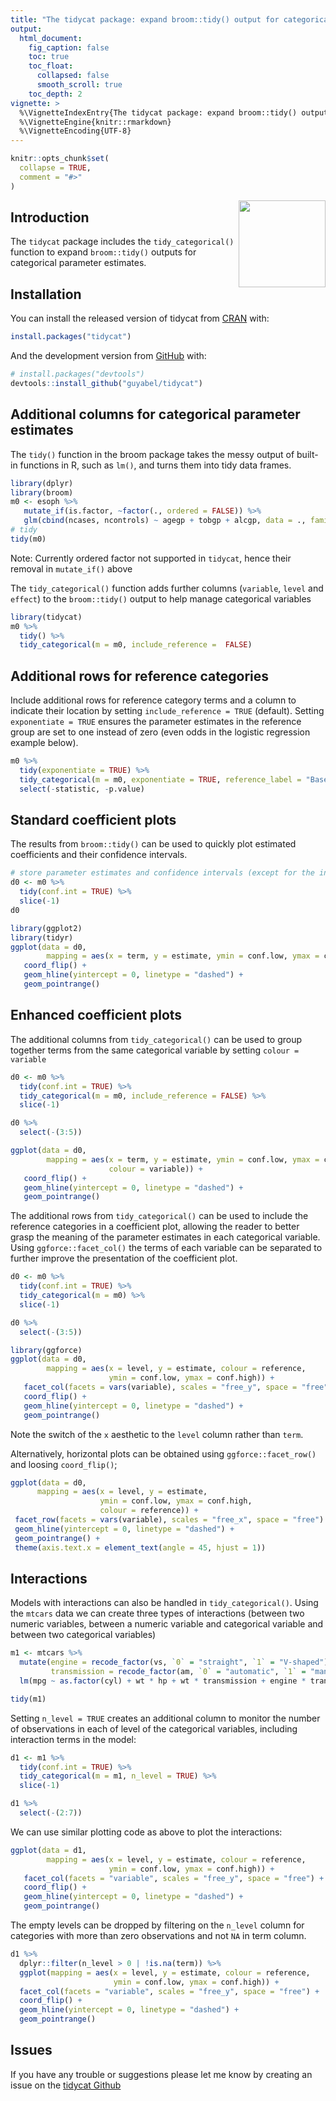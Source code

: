 ---
title: "The tidycat package: expand broom::tidy() output for categorical parameter estimates"
output:
  html_document:
    fig_caption: false
    toc: true
    toc_float:
      collapsed: false
      smooth_scroll: true
    toc_depth: 2
vignette: >
  %\VignetteIndexEntry{The tidycat package: expand broom::tidy() outputs for categorical parameter estimates}
  %\VignetteEngine{knitr::rmarkdown}
  %\VignetteEncoding{UTF-8}
---

```{r, include = FALSE}
knitr::opts_chunk$set(
  collapse = TRUE,
  comment = "#>"
)
```

<img src='../man/figures/logo.png' align="right" height="139" />

<!-- badges: start -->
<!-- badges: end -->

## Introduction

The `tidycat` package includes the `tidy_categorical()` function to expand `broom::tidy()` outputs for categorical parameter estimates.

## Installation

You can install the released version of tidycat from [CRAN](https://CRAN.R-project.org) with:

``` r
install.packages("tidycat")
```

And the development version from [GitHub](https://github.com/) with:

``` r
# install.packages("devtools")
devtools::install_github("guyabel/tidycat")
```

## Additional columns for categorical parameter estimates

The `tidy()` function in the broom package takes the messy output of built-in functions in R, such as `lm()`, and turns them into tidy data frames.

```{r, message=FALSE, warning=FALSE}
library(dplyr)
library(broom)
m0 <- esoph %>%
   mutate_if(is.factor, ~factor(., ordered = FALSE)) %>%
   glm(cbind(ncases, ncontrols) ~ agegp + tobgp + alcgp, data = ., family = binomial())
# tidy
tidy(m0)
```
Note: Currently ordered factor not supported in `tidycat`, hence their removal in `mutate_if()` above

The `tidy_categorical()` function adds further columns (`variable`, `level` and `effect`) to the `broom::tidy()` output to help manage categorical variables

```{r}
library(tidycat)
m0 %>%
  tidy() %>%
  tidy_categorical(m = m0, include_reference =  FALSE)
```

## Additional rows for reference categories

Include additional rows for reference category terms and a column to indicate their location by setting `include_reference = TRUE` (default). Setting `exponentiate = TRUE` ensures the parameter estimates in the reference group are set to one instead of zero (even odds in the logistic regression example below).

```{r}
m0 %>%
  tidy(exponentiate = TRUE) %>%
  tidy_categorical(m = m0, exponentiate = TRUE, reference_label = "Baseline") %>%
  select(-statistic, -p.value)
```

## Standard coefficient plots

The results from `broom::tidy()` can be used to quickly plot estimated coefficients and their confidence intervals.

```{r, fig.width=6, fig.height=4}
# store parameter estimates and confidence intervals (except for the intercept)
d0 <- m0 %>%
  tidy(conf.int = TRUE) %>%
  slice(-1)
d0

library(ggplot2)
library(tidyr)
ggplot(data = d0,
        mapping = aes(x = term, y = estimate, ymin = conf.low, ymax = conf.high)) +
   coord_flip() +
   geom_hline(yintercept = 0, linetype = "dashed") +
   geom_pointrange()
```

## Enhanced coefficient plots

The additional columns from `tidy_categorical()` can be used to group together terms from the same categorical variable by setting `colour = variable`

```{r, fig.width=6, fig.height=4}
d0 <- m0 %>%
  tidy(conf.int = TRUE) %>%
  tidy_categorical(m = m0, include_reference = FALSE) %>%
  slice(-1)

d0 %>%
  select(-(3:5))

ggplot(data = d0,
        mapping = aes(x = term, y = estimate, ymin = conf.low, ymax = conf.high,
                      colour = variable)) +
   coord_flip() +
   geom_hline(yintercept = 0, linetype = "dashed") +
   geom_pointrange()
```

The additional rows from `tidy_categorical()` can be used to include the reference categories in a coefficient plot, allowing the reader to better grasp the meaning of the parameter estimates in each categorical variable. Using `ggforce::facet_col()` the terms of each variable can be separated to further improve the presentation of the coefficient plot. 

```{r, fig.width=6, fig.height=4}
d0 <- m0 %>%
  tidy(conf.int = TRUE) %>%
  tidy_categorical(m = m0) %>%
  slice(-1)

d0 %>%
  select(-(3:5))

library(ggforce)
ggplot(data = d0,
        mapping = aes(x = level, y = estimate, colour = reference,
                      ymin = conf.low, ymax = conf.high)) +
   facet_col(facets = vars(variable), scales = "free_y", space = "free") +
   coord_flip() +
   geom_hline(yintercept = 0, linetype = "dashed") +
   geom_pointrange()
```

Note the switch of the `x` aesthetic to the `level` column rather than `term`.

Alternatively, horizontal plots can be obtained using `ggforce::facet_row()` and loosing `coord_flip()`;

```{r, fig.width=6, fig.height=4}
ggplot(data = d0,
      mapping = aes(x = level, y = estimate,
                    ymin = conf.low, ymax = conf.high,
                    colour = reference)) +
 facet_row(facets = vars(variable), scales = "free_x", space = "free") +
 geom_hline(yintercept = 0, linetype = "dashed") +
 geom_pointrange() +
 theme(axis.text.x = element_text(angle = 45, hjust = 1))
```


## Interactions

Models with interactions can also be handled in `tidy_categorical()`. Using the `mtcars` data we can create three types of interactions (between two numeric variables, between a numeric variable and categorical variable and between two categorical variables)

```{r}
m1 <- mtcars %>%
  mutate(engine = recode_factor(vs, `0` = "straight", `1` = "V-shaped"),
         transmission = recode_factor(am, `0` = "automatic", `1` = "manual")) %>%
  lm(mpg ~ as.factor(cyl) + wt * hp + wt * transmission + engine * transmission , data = .)

tidy(m1)
```
Setting `n_level = TRUE` creates an additional column to monitor the number of observations in each of level of the categorical variables, including interaction terms in the model:

```{r}
d1 <- m1 %>%
  tidy(conf.int = TRUE) %>%
  tidy_categorical(m = m1, n_level = TRUE) %>%
  slice(-1)

d1 %>%
  select(-(2:7))
```

We can use similar plotting code as above to plot the interactions:

```{r, fig.width=6, fig.height=6}
ggplot(data = d1,
        mapping = aes(x = level, y = estimate, colour = reference,
                      ymin = conf.low, ymax = conf.high)) +
   facet_col(facets = "variable", scales = "free_y", space = "free") +
   coord_flip() +
   geom_hline(yintercept = 0, linetype = "dashed") +
   geom_pointrange()
```

The empty levels can be dropped by filtering on the `n_level` column for categories with more than zero observations and not `NA` in term column.

```{r, fig.width=6, fig.height=5}
d1 %>%
  dplyr::filter(n_level > 0 | !is.na(term)) %>%
  ggplot(mapping = aes(x = level, y = estimate, colour = reference,
                       ymin = conf.low, ymax = conf.high)) +
  facet_col(facets = "variable", scales = "free_y", space = "free") +
  coord_flip() +
  geom_hline(yintercept = 0, linetype = "dashed") +
  geom_pointrange()
```

## Issues

If you have any trouble or suggestions please let me know by creating an issue on the [tidycat Github](https://github.com/guyabel/tidycat/issues)
